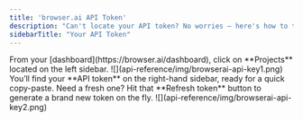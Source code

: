 ```yaml
---
title: 'browser.ai API Token'
description: "Can't locate your API token? No worries — here's how to track it down like a pro."
sidebarTitle: "Your API Token"
---
```

<Steps>
  <Step title="Open dashboard">
    From your [dashboard](https://browser.ai/dashboard), click on **Projects** located on the left sidebar.
    <Frame as="div">
      ![](api-reference/img/browserai-api-key1.png)
    </Frame>
  </Step>
  <Step title="Copy your Token">
    You’ll find your **API token** on the right-hand sidebar, ready for a quick copy-paste. Need a fresh one? Hit that <Tooltip tip="Once you change it, the same key can't be used again">**Refresh token**</Tooltip> button to generate a brand new token on the fly.
    <Frame as="div" style={{width:"80%", height:"auto"}}>
      ![](api-reference/img/browserai-api-key2.png)
    </Frame>
  </Step>
</Steps>